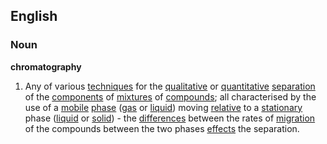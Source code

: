 ==English==
===Noun===
{{wikipedia}}
'''chromatography'''
#Any of various [[technique]]s for the [[qualitative]] or [[quantitative]] [[separation]] of the [[component]]s of [[mixture]]s of [[compound]]s; all characterised by the use of a [[mobile]] [[phase]] ([[gas]] or [[liquid]]) moving [[relative]] to a [[stationary]] phase ([[liquid]] or [[solid]]) - the [[difference]]s between the rates of [[migration]] of the compounds between the two phases [[effect]]s the separation.